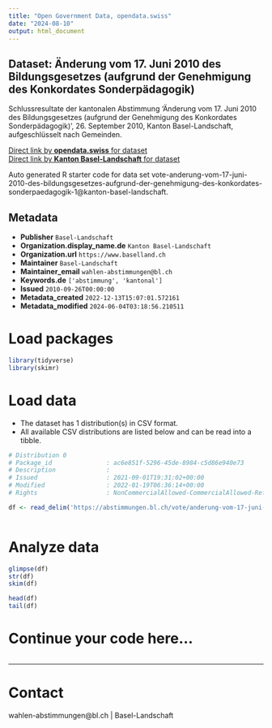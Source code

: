 ```yaml
---
title: "Open Government Data, opendata.swiss"
date: "2024-08-10"
output: html_document
---
```


## Dataset: Änderung vom 17. Juni 2010 des Bildungsgesetzes (aufgrund der Genehmigung des Konkordates Sonderpädagogik)

Schlussresultate der kantonalen Abstimmung 'Änderung vom 17. Juni 2010 des Bildungsgesetzes (aufgrund der Genehmigung des Konkordates Sonderpädagogik)', 26. September 2010, Kanton Basel-Landschaft, aufgeschlüsselt nach Gemeinden.

[Direct link by **opendata.swiss** for dataset](https://opendata.swiss/de/dataset/anderung-vom-17-juni-2010-des-bildungsgesetzes-aufgrund-der-genehmigung-des-konkordates-sonderp)<br>
[Direct link by **Kanton Basel-Landschaft** for dataset](https://abstimmungen.bl.ch/vote/anderung-vom-17-juni-2010-des-bildungsgesetzes-aufgrund-der-genehmigung-des-konkordates-sonderpaedagogik-1/data)

Auto generated R starter code for data set vote-anderung-vom-17-juni-2010-des-bildungsgesetzes-aufgrund-der-genehmigung-des-konkordates-sonderpaedagogik-1@kanton-basel-landschaft.

## Metadata

- **Publisher** `Basel-Landschaft`
- **Organization.display_name.de** `Kanton Basel-Landschaft`
- **Organization.url** `https://www.baselland.ch`
- **Maintainer** `Basel-Landschaft`
- **Maintainer_email** `wahlen-abstimmungen@bl.ch`
- **Keywords.de** `['abstimmung', 'kantonal']`
- **Issued** `2010-09-26T00:00:00`
- **Metadata_created** `2022-12-13T15:07:01.572161`
- **Metadata_modified** `2024-06-04T03:18:56.210511`


# Load packages

```r

library(tidyverse)
library(skimr)

```

# Load data

-   The dataset has 1 distribution(s) in CSV format.
-   All available CSV distributions are listed below and can be read into a tibble.

```r

# Distribution 0
# Package_id               : ac6e851f-5296-45de-8984-c5d86e940e73
# Description              : 
# Issued                   : 2021-09-01T19:31:02+00:00
# Modified                 : 2022-01-19T06:36:14+00:00
# Rights                   : NonCommercialAllowed-CommercialAllowed-ReferenceRequired

df <- read_delim('https://abstimmungen.bl.ch/vote/anderung-vom-17-juni-2010-des-bildungsgesetzes-aufgrund-der-genehmigung-des-konkordates-sonderpaedagogik-1/data-csv')



```

# Analyze data

```r

glimpse(df)
str(df)
skim(df)

head(df)
tail(df)

```

# Continue your code here...

```r

```

------------------------------------------------------------------------

# Contact

wahlen-abstimmungen@bl.ch | Basel-Landschaft
